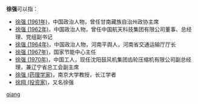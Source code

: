 '''徐强'''可以指：
* [[徐强_(1961年)|徐强 (1961年)]]，中国政治人物，曾任甘南藏族自治州政协主席
* [[徐强_(1962年)|徐强 (1962年)]]，中国政治人物，曾任中国航天科技集团有限公司董事、总经理、党组副书记
* [[徐强_(1964年)|徐强 (1964年)]]，中国政治人物，河南平舆人，河南省交通运输厅厅长
* [[徐强_(1967年)|徐强 (1967年)]]，国家节能中心主任
* [[徐强_(1970年)|徐强 (1970年)]]，中国工人，现任沈阳鼓风机集团齿轮压缩机有限公司副总经理，兼辽宁省总工会副主席
* [[徐强_(药理学家)|徐强 (药理学家)]]，南京大学教授，长江学者
* [[徐翔_(投资家)|徐翔 (投资家)]]，又名徐强

{{disambig}}

[[Category:二字徐姓人名消歧义|qiang]]